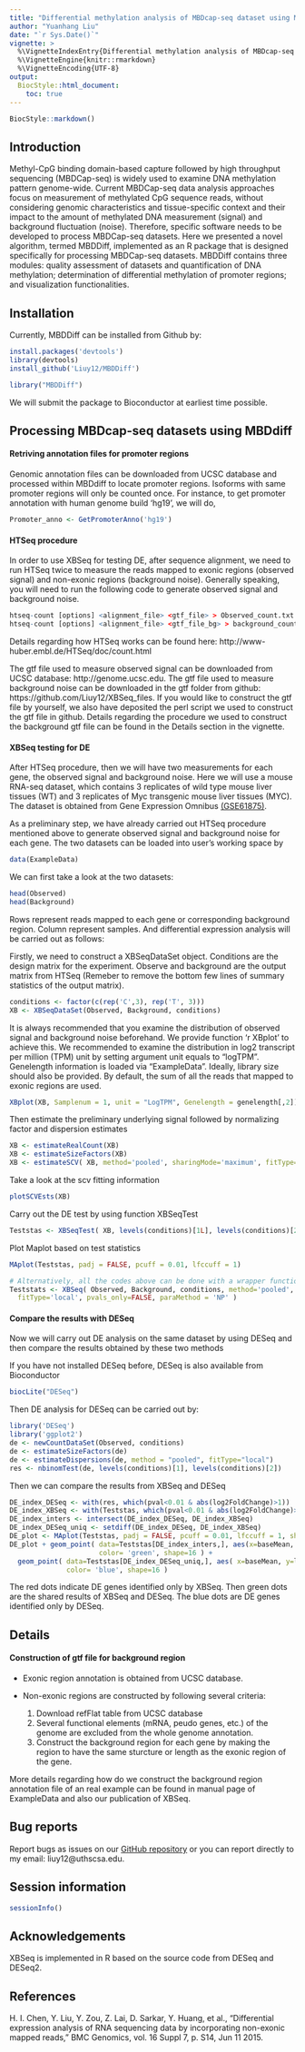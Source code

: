 ```yaml
---
title: "Differential methylation analysis of MBDcap-seq dataset using MBDDiff package"
author: "Yuanhang Liu"
date: "`r Sys.Date()`"
vignette: >
  %\VignetteIndexEntry{Differential methylation analysis of MBDcap-seq dataset using MBDDiff package}
  %\VignetteEngine{knitr::rmarkdown}
  %\VignetteEncoding{UTF-8} 
output: 
  BiocStyle::html_document:
    toc: true
---
```


```r
BiocStyle::markdown()
```

## Introduction 

Methyl-CpG binding domain-based capture
followed by high throughput sequencing (MBDCap-seq) is widely
used to examine DNA methylation pattern genome-wide. Current
MBDCap-seq data analysis approaches focus on measurement of
methylated CpG sequence reads, without considering genomic
characteristics and tissue-specific context and their impact to the
amount of methylated DNA measurement (signal) and background
fluctuation (noise). Therefore, specific software needs to be
developed to process MBDCap-seq datasets. Here we presented a
novel algorithm, termed MBDDiff, implemented as an R package that
is designed specifically for processing MBDCap-seq datasets.
MBDDiff contains three modules: quality assessment of datasets and
quantification of DNA methylation; determination of differential
methylation of promoter regions; and visualization functionalities.

## Installation 

Currently, MBDDiff can be installed from Github by: 
```r
install.packages('devtools')
library(devtools)
install_github('Liuy12/MBDDiff')
```
```r
library("MBDDiff")
```
We will submit the package to Bioconductor at earliest time possible. 

## Processing MBDcap-seq datasets using MBDdiff

#### Retriving annotation files for promoter regions

Genomic annotation files can be downloaded from UCSC database and processed within MBDdiff to locate promoter regions. Isoforms with same promoter regions will only be counted once. For instance, to get promoter annotation with human genome build 'hg19', we will do,

```r
Promoter_anno <- GetPromoterAnno('hg19')
```

#### HTSeq procedure

In order to use XBSeq for testing DE, after sequence alignment, we need to run HTSeq twice to measure the reads mapped to exonic regions (observed signal) and non-exonic regions (background noise). Generally speaking, you will need to run the following code to generate observed signal and background noise. 

```r
htseq-count [options] <alignment_file> <gtf_file> > Observed_count.txt
htseq-count [options] <alignment_file> <gtf_file_bg> > background_count.txt
```

Details regarding how HTSeq works can be found here: http://www-huber.embl.de/HTSeq/doc/count.html

The gtf file used to measure observed signal can be downloaded from UCSC database: http://genome.ucsc.edu. The gtf file used to measure background noise can be downloaded in the gtf folder from github: https://github.com/Liuy12/XBSeq_files. If you would like to construct the gtf file by yourself, we also have deposited the perl script we used to construct the gtf file in github. Details regarding the procedure we used to construct the background gtf file can be found in the Details section in the vignette.

#### XBSeq testing for DE 

After HTSeq procedure, then we will have two measurements for each gene, the observed signal and background noise. Here we will use a mouse RNA-seq dataset, which contains 3 replicates of wild type mouse liver tissues (WT) and 3 replicates of Myc transgenic mouse liver tissues (MYC). The dataset is obtained from Gene Expression Omnibus [(GSE61875)](http://www.ncbi.nlm.nih.gov/geo/query/acc.cgi?acc=GSE61875). 

As a preliminary step, we have already carried out HTSeq procedure mentioned above to generate observed signal and background noise for each gene. The two datasets can be loaded into user's working space by 

```r
data(ExampleData)
```

We can first take a look at the two datasets:

```r
head(Observed)
head(Background)
```

Rows represent reads mapped to each gene or corresponding background region. Column represent samples. And differential expression analysis will be carried out as follows:

Firstly, we need to construct a XBSeqDataSet object. Conditions are the design matrix for the experiment. Observe and background are the output matrix from HTSeq (Remeber to remove the bottom few lines of summary statistics of the output matrix).  

```r
conditions <- factor(c(rep('C',3), rep('T', 3)))
XB <- XBSeqDataSet(Observed, Background, conditions)
```

It is always recommended that you examine the distribution of observed signal and background noise beforehand. We provide function 'r XBplot' to achieve this. We recommended to examine the distribution in log2 transcript per million (TPM) unit by setting argument unit equals to "logTPM". Genelength information is loaded via "ExampleData". Ideally, library size should also be provided. By default, the sum of all the reads that mapped to exonic regions are used.

```r
XBplot(XB, Samplenum = 1, unit = "LogTPM", Genelength = genelength[,2])
```

Then estimate the preliminary underlying signal followed by normalizing factor and dispersion estimates 

```r
XB <- estimateRealCount(XB)
XB <- estimateSizeFactors(XB)
XB <- estimateSCV( XB, method='pooled', sharingMode='maximum', fitType='local' )
```

Take a look at the scv fitting information 

```r
plotSCVEsts(XB)
```

Carry out the DE test by using function XBSeqTest

```r
Teststas <- XBSeqTest( XB, levels(conditions)[1L], levels(conditions)[2L], method ='NP')
```

Plot Maplot based on test statistics

```r
MAplot(Teststas, padj = FALSE, pcuff = 0.01, lfccuff = 1)
```

```r
# Alternatively, all the codes above can be done with a wrapper function XBSeq
Teststats <- XBSeq( Observed, Background, conditions, method='pooled', sharingMode='maximum',
  fitType='local', pvals_only=FALSE, paraMethod = 'NP' )
```

#### Compare the results with DESeq

Now we will carry out DE analysis on the same dataset by using DESeq and then compare the results obtained by these two methods

If you have not installed DESeq before, DESeq is also available from Bioconductor

```r
biocLite("DESeq")
```

Then DE analysis for DESeq can be carried out by:

```r
library('DESeq')
library('ggplot2')
de <- newCountDataSet(Observed, conditions)
de <- estimateSizeFactors(de)
de <- estimateDispersions(de, method = "pooled", fitType="local")
res <- nbinomTest(de, levels(conditions)[1], levels(conditions)[2])
```

Then we can compare the results from XBSeq and DESeq

```r
DE_index_DESeq <- with(res, which(pval<0.01 & abs(log2FoldChange)>1))
DE_index_XBSeq <- with(Teststas, which(pval<0.01 & abs(log2FoldChange)>1))
DE_index_inters <- intersect(DE_index_DESeq, DE_index_XBSeq)
DE_index_DESeq_uniq <- setdiff(DE_index_DESeq, DE_index_XBSeq)
DE_plot <- MAplot(Teststas, padj = FALSE, pcuff = 0.01, lfccuff = 1, shape=16)
DE_plot + geom_point( data=Teststas[DE_index_inters,], aes(x=baseMean, y=log2FoldChange),
                      color= 'green', shape=16 ) + 
  geom_point( data=Teststas[DE_index_DESeq_uniq,], aes( x=baseMean, y=log2FoldChange ),
              color= 'blue', shape=16 )
```

The red dots indicate DE genes identified only by XBSeq. Then green dots are the shared results of XBSeq and DESeq. The blue dots are DE genes identified only by DESeq. 

## Details 

#### Construction of gtf file for background region

* Exonic region annotation is obtained from UCSC database. 

* Non-exonic regions are constructed by following several criteria: 
    1. Download refFlat table from UCSC database 
    2. Several functional elements (mRNA, peudo genes, etc.) of the genome are excluded from the whole genome annotation. 
    3. Construct the background region for each gene by making the region to have the same sturcture or length as the exonic region of the gene. 

More details regarding how do we construct the background region annotation file of an real example can be found in manual page of ExampleData and also our publication of XBSeq.  

## Bug reports
Report bugs as issues on our [GitHub repository](https://github.com/Liuy12/XBSeq/issues) or you can report directly to my email: liuy12@uthscsa.edu.

## Session information 
```r
sessionInfo()
```

## Acknowledgements 
XBSeq is implemented in R based on the source code from DESeq and DESeq2. 

## References
H. I. Chen, Y. Liu, Y. Zou, Z. Lai, D. Sarkar, Y. Huang, et al., "Differential expression analysis of RNA sequencing data by incorporating non-exonic mapped reads," BMC Genomics, vol. 16 Suppl 7, p. S14, Jun 11 2015.